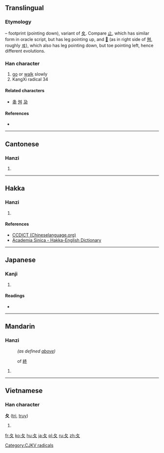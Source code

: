 {{also|攵|夊}}
==Translingual==
{{stroke order|type=animate}}

===Etymology===
{{liushu|p}} – footprint (pointing down), variant of [[夊]]. Compare [[止]], which has similar form in oracle script, but has leg pointing up, and [[𡕒]] (as in right side of [[舛]], roughly [[ヰ]]), which also has leg pointing down, but toe pointing left, hence different evolutions.

{{Han etyl}}

===Han character===
{{Han char|rn=34|rad=夂|as=00|sn=3|four=|canj=竹水 (HE), X竹水 (XHE)}}

# [[go]] or [[walk]] slowly
# KangXi radical 34

====Related characters====
* [[夅]] [[舛]] [[夃]]

====References====
* {{Han ref|kx=0244.170|dkj=05691|dj=0484.220|hdz=20867.150|uh=5902|ud=22786}}

----

==Cantonese==

===Hanzi===
{{yue-hanzi|jyut=|y=ji1}}

# {{defn|lang=yue|sort=夂00}}

----

==Hakka==

===Hanzi===
{{hak-hanzi|pfs=chí|gd=tje<sup>5</sup> [Meixian], chi<sup>5</sup> [Hailu]|hpy=}}

# {{defn|lang=hak|sort=夂00}}

====References====
*[http://www.chinalanguage.com/dictionaries/?mode=view&view=chardict&query=%E5%A4%82 CCDICT (Chineselanguage.org)]
*[http://minhakka.ling.sinica.edu.tw/bkg/hakyin/search.php?DETAIL=1&LIMIT=id=1149&dbname=su_tian_1&graph=2 Academia Sinica - Hakka-English Dictionary]

----

==Japanese==

===Kanji===
{{ja-kanji|grade=9|rs=夂00}}

# {{defn|lang=ja|sort=夂00}}

====Readings====
* {{ja-readings|on=[[ち]] (chi), [[しゅう]] (shū), [[しゅ]] (shu)|kun=[[おくれる]] (okureru)}}

----

==Mandarin==

===Hanzi===
{{cmn-hanzi|pin=[[chǔ]] ([[chu3]]), [[zhǐ]] ([[zhi3]])|wg=ch'u<sup>3</sup>, chih<sup>3</sup>}}
: {{archaic|lang=cmn}} ''(as defined [[#Han character|above]])''

{{cmn-hanzi|pin=[[chǔ]] ([[chu3]]), [[zhǐ]] ([[zhi3]])|wg=ch'u<sup>3</sup>, chih<sup>3</sup>}}
: {{archaic|lang=cmn}} of [[終]]

# {{defn|lang=cmn}}

----

==Vietnamese==

===Han character===
'''夂''' ([[tri]], [[truy]])

# {{defn|lang=vi}}

[[Category:CJKV radicals]]

[[fr:夂]]
[[ko:夂]]
[[hu:夂]]
[[ja:夂]]
[[pl:夂]]
[[ru:夂]]
[[zh:夂]]